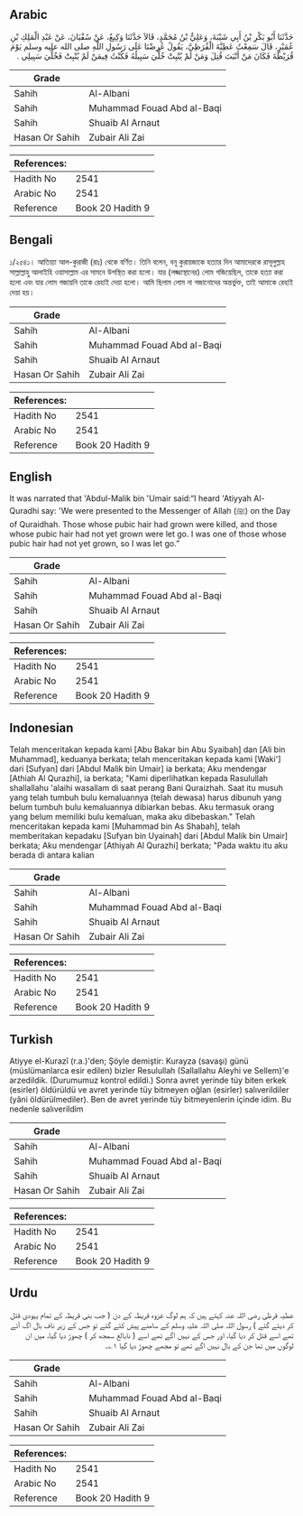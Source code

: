 ## Arabic


<div dir="rtl" lang="ar" style={{fontSize:'larger',backgroundColor:'#f8f9fa',padding:20}}>
حَدَّثَنَا أَبُو بَكْرِ بْنُ أَبِي شَيْبَةَ، وَعَلِيُّ بْنُ مُحَمَّدٍ، قَالاَ حَدَّثَنَا وَكِيعٌ، عَنْ سُفْيَانَ، عَنْ عَبْدِ الْمَلِكِ بْنِ عُمَيْرٍ، قَالَ سَمِعْتُ عَطِيَّةَ الْقُرَظِيَّ، يَقُولُ عُرِضْنَا عَلَى رَسُولِ اللَّهِ صلى الله عليه وسلم يَوْمَ قُرَيْظَةَ فَكَانَ مَنْ أَنْبَتَ قُتِلَ وَمَنْ لَمْ يُنْبِتْ خُلِّيَ سَبِيلُهُ فَكُنْتُ فِيمَنْ لَمْ يُنْبِتْ فَخُلِّيَ سَبِيلِي ‏.‏
</div>
<div style={{backgroundColor:'#f8f9fa',padding:20, marginBottom: 10}}><table> <thead> <tr> <th>Grade</th> <th></th> </tr> </thead> <tbody> <tr><td>Sahih</td><td>Al-Albani</td></tr><tr><td>Sahih</td><td>Muhammad Fouad Abd al-Baqi</td></tr><tr><td>Sahih</td><td>Shuaib Al Arnaut</td></tr><tr><td>Hasan Or Sahih</td><td>Zubair Ali Zai</td></tr></tbody></table><table> <thead> <tr> <th>References:</th> <th></th> </tr> </thead> <tbody><tr><td>Hadith No</td><td>2541</td></tr><tr><td>Arabic No</td><td>2541</td></tr><tr><td>Reference</td><td>Book 20 Hadith 9</td></tr></tbody></table></div>

## Bengali


<div dir="ltr" lang="bn" style={{fontSize:'larger',backgroundColor:'#f8f9fa',padding:20}}>
১/২৫৪১। আতিয়্যা আল-কুরাজী (রাঃ) থেকে বর্ণিত। তিনি বলেন, বনূ কুরায়জাকে হত্যার দিন আমাদেরকে রাসূলুল্লাহ সাল্লাল্লাহু আলাইহি ওয়াসাল্লাম এর সামনে উপস্থিত করা হলো। যার (লজ্জাস্থানের) লোম গজিয়েছিল, তাকে হত্যা করা হলো এবং যার লোম গজায়নি তাকে রেহাই দেয়া হলো। আমি ছিলাম লোম না গজানোদের অন্তর্ভুক্ত, তাই আমাকে রেহাই দেয়া হয়।
</div>
<div style={{backgroundColor:'#f8f9fa',padding:20, marginBottom: 10}}><table> <thead> <tr> <th>Grade</th> <th></th> </tr> </thead> <tbody> <tr><td>Sahih</td><td>Al-Albani</td></tr><tr><td>Sahih</td><td>Muhammad Fouad Abd al-Baqi</td></tr><tr><td>Sahih</td><td>Shuaib Al Arnaut</td></tr><tr><td>Hasan Or Sahih</td><td>Zubair Ali Zai</td></tr></tbody></table><table> <thead> <tr> <th>References:</th> <th></th> </tr> </thead> <tbody><tr><td>Hadith No</td><td>2541</td></tr><tr><td>Arabic No</td><td>2541</td></tr><tr><td>Reference</td><td>Book 20 Hadith 9</td></tr></tbody></table></div>

## English


<div dir="ltr" lang="en" style={{fontSize:'larger',backgroundColor:'#f8f9fa',padding:20}}>
It was narrated that 'Abdul-Malik bin 'Umair said:“I heard 'Atiyyah Al-Quradhi say: 'We were presented to the Messenger of Allah (ﷺ) on the Day of Quraidhah. Those whose pubic hair had grown were killed, and those whose pubic hair had not yet grown were let go. I was one of those whose pubic hair had not yet grown, so I was let go.”
</div>
<div style={{backgroundColor:'#f8f9fa',padding:20, marginBottom: 10}}><table> <thead> <tr> <th>Grade</th> <th></th> </tr> </thead> <tbody> <tr><td>Sahih</td><td>Al-Albani</td></tr><tr><td>Sahih</td><td>Muhammad Fouad Abd al-Baqi</td></tr><tr><td>Sahih</td><td>Shuaib Al Arnaut</td></tr><tr><td>Hasan Or Sahih</td><td>Zubair Ali Zai</td></tr></tbody></table><table> <thead> <tr> <th>References:</th> <th></th> </tr> </thead> <tbody><tr><td>Hadith No</td><td>2541</td></tr><tr><td>Arabic No</td><td>2541</td></tr><tr><td>Reference</td><td>Book 20 Hadith 9</td></tr></tbody></table></div>

## Indonesian


<div dir="ltr" lang="id" style={{fontSize:'larger',backgroundColor:'#f8f9fa',padding:20}}>
Telah menceritakan kepada kami [Abu Bakar bin Abu Syaibah] dan [Ali bin Muhammad], keduanya berkata; telah menceritakan kepada kami [Waki'] dari [Sufyan] dari [Abdul Malik bin Umair] ia berkata; Aku mendengar [Athiah Al Qurazhi], ia berkata; "Kami diperlihatkan kepada Rasulullah shallallahu 'alaihi wasallam di saat perang Bani Quraizhah. Saat itu musuh yang telah tumbuh bulu kemaluannya (telah dewasa) harus dibunuh yang belum tumbuh bulu kemaluannya dibiarkan bebas. Aku termasuk orang yang belum memiliki bulu kemaluan, maka aku dibebaskan." Telah menceritakan kepada kami [Muhammad bin As Shabah], telah memberitakan kepadaku [Sufyan bin Uyainah] dari [Abdul Malik bin Umair] berkata; Aku mendengar [Athiyah Al Qurazhi] berkata; "Pada waktu itu aku berada di antara kalian
</div>
<div style={{backgroundColor:'#f8f9fa',padding:20, marginBottom: 10}}><table> <thead> <tr> <th>Grade</th> <th></th> </tr> </thead> <tbody> <tr><td>Sahih</td><td>Al-Albani</td></tr><tr><td>Sahih</td><td>Muhammad Fouad Abd al-Baqi</td></tr><tr><td>Sahih</td><td>Shuaib Al Arnaut</td></tr><tr><td>Hasan Or Sahih</td><td>Zubair Ali Zai</td></tr></tbody></table><table> <thead> <tr> <th>References:</th> <th></th> </tr> </thead> <tbody><tr><td>Hadith No</td><td>2541</td></tr><tr><td>Arabic No</td><td>2541</td></tr><tr><td>Reference</td><td>Book 20 Hadith 9</td></tr></tbody></table></div>

## Turkish


<div dir="ltr" lang="tr" style={{fontSize:'larger',backgroundColor:'#f8f9fa',padding:20}}>
Atiyye el-Kurazî (r.a.)'den; Şöyle demiştir: Kurayza (savaşı) günü (müslümanlarca esir edilen) bizler Resulullah (Sallallahu Aleyhi ve Sellem)'e arzedildik. (Durumumuz kontrol edildi.) Sonra avret yerinde tüy biten erkek (esirler) öldürüldü ve avret yerinde tüy bitmeyen oğlan (esirler) salıverildiler (yâni öldürülmediler). Ben de avret yerinde tüy bitmeyenlerin içinde idim. Bu nedenle salıverildim
</div>
<div style={{backgroundColor:'#f8f9fa',padding:20, marginBottom: 10}}><table> <thead> <tr> <th>Grade</th> <th></th> </tr> </thead> <tbody> <tr><td>Sahih</td><td>Al-Albani</td></tr><tr><td>Sahih</td><td>Muhammad Fouad Abd al-Baqi</td></tr><tr><td>Sahih</td><td>Shuaib Al Arnaut</td></tr><tr><td>Hasan Or Sahih</td><td>Zubair Ali Zai</td></tr></tbody></table><table> <thead> <tr> <th>References:</th> <th></th> </tr> </thead> <tbody><tr><td>Hadith No</td><td>2541</td></tr><tr><td>Arabic No</td><td>2541</td></tr><tr><td>Reference</td><td>Book 20 Hadith 9</td></tr></tbody></table></div>

## Urdu


<div dir="rtl" lang="ur" style={{fontSize:'larger',backgroundColor:'#f8f9fa',padding:20}}>
عطیہ قرظی رضی اللہ عنہ کہتے ہیں کہ ہم لوگ غزوہ قریظہ کے دن ( جب بنی قریظہ کے تمام یہودی قتل کر دیئے گئے ) رسول اللہ صلی اللہ علیہ وسلم کے سامنے پیش کئے گئے تو جس کے زیر ناف بال اگ آئے تھے اسے قتل کر دیا گیا، اور جس کے نہیں اگے تھے اسے ( نابالغ سمجھ کر ) چھوڑ دیا گیا، میں ان لوگوں میں تھا جن کے بال نہیں اگے تھے تو مجھے چھوڑ دیا گیا ۱؎۔
</div>
<div style={{backgroundColor:'#f8f9fa',padding:20, marginBottom: 10}}><table> <thead> <tr> <th>Grade</th> <th></th> </tr> </thead> <tbody> <tr><td>Sahih</td><td>Al-Albani</td></tr><tr><td>Sahih</td><td>Muhammad Fouad Abd al-Baqi</td></tr><tr><td>Sahih</td><td>Shuaib Al Arnaut</td></tr><tr><td>Hasan Or Sahih</td><td>Zubair Ali Zai</td></tr></tbody></table><table> <thead> <tr> <th>References:</th> <th></th> </tr> </thead> <tbody><tr><td>Hadith No</td><td>2541</td></tr><tr><td>Arabic No</td><td>2541</td></tr><tr><td>Reference</td><td>Book 20 Hadith 9</td></tr></tbody></table></div>